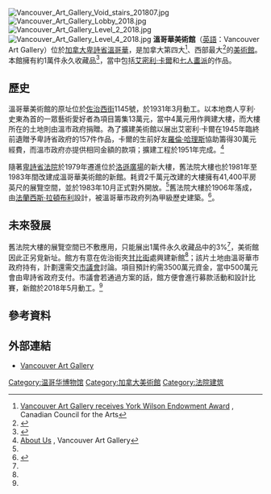 {{Link style|time=2015-12-12T02:12:09+00:00}}
{{Infobox Museum
 |name          = 溫哥華美術館<br>Vancouver Art Gallery
 |image         = Vancouver Art Gallery Robson Square from third floor.jpg
 |imagesize     = 200
 |established   = 1931年
 |dissolved     =
 |location      = [[加拿大|加拿大]][[卑詩省|卑詩省]][[溫哥華|溫哥華]]
 |type          = [[美術館|美術館]]
 |visitors      =
 |director      =
 |curator       =
 |publictransit =
 |website       = [http://www.vanartgallery.bc.ca Vancouver Art Gallery]
}}
[[File:Vancouver_Art_Gallery_Void_stairs_201807.jpg|thumb]]
[[File:Vancouver_Art_Gallery_Lobby_2018.jpg|thumb]]
[[File:Vancouver_Art_Gallery_Level_2_2018.jpg|thumb]]
[[File:Vancouver_Art_Gallery_Level_4_2018.jpg|thumb]]
'''溫哥華美術館'''（[[英語|英語]]：Vancouver Art Gallery）位於[[加拿大|加拿大]][[卑詩省|卑詩省]][[溫哥華|溫哥華]]，是加拿大第四大<ref>[http://www.canadacouncil.ca/news/releases/2002/wg127239427961718750.htm Vancouver Art Gallery receives York Wilson Endowment Award] {{webarchive|url=https://web.archive.org/web/20130108191620/http://www.canadacouncil.ca/news/releases/2002/wg127239427961718750.htm |date=2013-01-08 }}, Canadian Council for the Arts</ref>、西部最大<ref name="Sun">{{cite news | title = Vancouver Art Gallery eyes new site for purpose-built structure | work = 《[[溫哥華太陽報|溫哥華太陽報]]》 | publisher =  | date = 2010-07-08 | url = http://www.vancouversun.com/travel/Vancouver+Gallery+eyes+site+purpose+built+structure/3253270/story.html | accessdate = 2010-09-20 | deadurl = yes | archiveurl = https://web.archive.org/web/20100912124443/http://www.vancouversun.com/travel/Vancouver+Gallery+eyes+site+purpose+built+structure/3253270/story.html | archivedate = 2010-09-12 }}</ref>的[[美術館|美術館]]。本館擁有約1萬件永久收藏品<ref name="World">{{cite news | title = 溫美術館找到新家 2015搬遷 | work = 《[[北美世界日報|世界日報]]》 | publisher =  | date = 2010-04-29 | url = http://van.worldjournal.com/view/full_van/7243906/article-%E6%BA%AB%E7%BE%8E%E8%A1%93%E9%A4%A8%E6%89%BE%E5%88%B0%E6%96%B0%E5%AE%B6-2015%E6%90%AC%E9%81%B7?instance=bc_event | accessdate = 2010-09-20 | deadurl = yes | archiveurl = https://web.archive.org/web/20150502112906/http://van.worldjournal.com/view/full_van/7243906/article-%E6%BA%AB%E7%BE%8E%E8%A1%93%E9%A4%A8%E6%89%BE%E5%88%B0%E6%96%B0%E5%AE%B6-2015%E6%90%AC%E9%81%B7?instance=bc_event | archivedate = 2015-05-02 }}</ref>，當中包括[[:en:Emily_Carr|艾密利·卡爾]]和[[:en:Group_of_Seven_(artists)|七人畫派]]的作品。

==歷史==
溫哥華美術館的原址位於[[佐治街_(溫哥華)|佐治西街]]1145號，於1931年3月動工。以本地商人亨利·史東為首的一眾藝術愛好者為項目籌集13萬元，當中4萬元用作興建大樓，而大樓所在的土地則由溫市政府捐贈。為了擴建美術館以展出艾密利·卡爾在1945年臨終前遺贈予卑詩省政府的157件作品，卡爾的生前好友[[:en:Lawren_Harris|羅倫·哈理斯]]協助籌得30萬元經費，而溫市政府亦提供相同金額的款項；擴建工程於1951年完成。<ref name="About">[http://www.vanartgallery.bc.ca/about-us/about-us.html About Us] {{Wayback|url=http://www.vanartgallery.bc.ca/about-us/about-us.html |date=20120121174516 }}, Vancouver Art Gallery</ref>

隨著[[:en:Provincial_Court_of_British_Columbia|卑詩省法院]]於1979年遷進位於[[洛遜廣場|洛遜廣場]]的新大樓，舊法院大樓也於1981年至1983年間改建成溫哥華美術館的新館。耗資2千萬元改建的大樓擁有41,400平房英尺的展覽空間，並於1983年10月正式對外開放。<ref name="About"/>舊法院大樓於1906年落成，由[[:en:Francis_Rattenbury|法蘭西斯·拉頓布利]]設計，被溫哥華市政府列為甲級歷史建築。<ref>{{Cite web |url=http://vancouver.ca/commsvcs/Guidelines/V001.pdf |title=Vancouver Heritage Register |accessdate=2010-09-20 |archive-date=2011-05-18 |archive-url=https://web.archive.org/web/20110518163153/http://vancouver.ca/commsvcs/Guidelines/V001.pdf |dead-url=no }}</ref>。

==未來發展==
舊法院大樓的展覽空間已不敷應用，只能展出1萬件永久收藏品中的3%<ref name="World"/>，美術館因此正另覓新址。館方有意在佐治街夾[[甘比街|甘比街]]處興建新館<ref name="Sun"/>；該片土地由溫哥華市政府持有，計劃還需交[[溫哥華市議會|市議會]]討論。項目預計約需3500萬元資金，當中500萬元會由卑詩省政府支付。市議會若通過方案的話，館方便會進行募款活動和設計比賽，新館於2018年5月動工。<ref name="World"/>

==參考資料==
{{reflist|2}}

==外部連結==
{{commonscat|Vancouver Art Gallery}}
*[http://www.vanartgallery.bc.ca/ Vancouver Art Gallery] {{Wayback|url=http://www.vanartgallery.bc.ca/ |date=20110626130623 }}

[[Category:温哥华博物馆|Category:温哥华博物馆]]
[[Category:加拿大美術館|Category:加拿大美術館]]
[[Category:法院建筑|Category:法院建筑]]